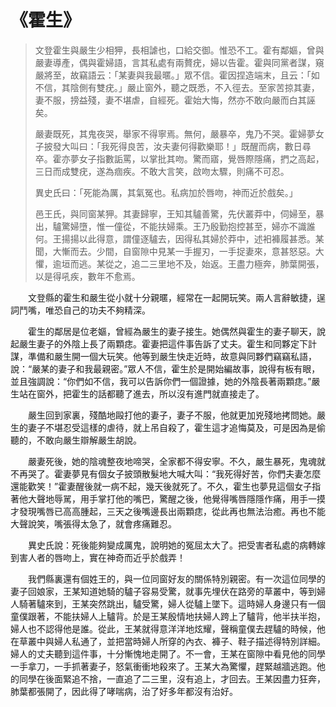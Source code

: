 # 《霍生》

> 文登霍生與嚴生少相狎，長相謔也，口給交御。惟恐不工。霍有鄰嫗，曾與嚴妻導產，偶與霍婦語，言其私處有兩贅疣，婦以告霍。霍與同黨者謀，窺嚴將至，故竊語云：「某妻與我最暱。」眾不信。霍因捏造端末，且云：「如不信，其陰側有雙疣。」嚴止窗外，聽之既悉，不入徑去。至家苦掠其妻，妻不服，搒益殘，妻不堪虐，自經死。霍始大悔，然亦不敢向嚴而白其誣矣。
>
> 嚴妻既死，其鬼夜哭，舉家不得寧焉。無何，嚴暴卒，鬼乃不哭。霍婦夢女子披發大叫曰：「我死得良苦，汝夫妻何得歡樂耶！」既醒而病，數日尋卒。霍亦夢女子指數詬罵，以掌批其吻。驚而寤，覺唇際隱痛，捫之高起，三日而成雙疣，遂為痼疾。不敢大言笑，啟吻太驟，則痛不可忍。
>
> 異史氏曰：「死能為厲，其氣冤也。私病加於唇吻，神而近於戲矣。」
>
> 邑王氏，與同窗某狎。其妻歸寧，王知其驢善驚，先伏叢莽中，伺婦至，暴出，驢驚婦墮，惟一僮從，不能扶婦乘。王乃殷勤抱控甚至，婦亦不識誰何。王揚揚以此得意，謂僮逐驢去，因得私其婦於莽中，述衵褲履甚悉。某聞，大慚而去。少間，自窗隙中見某一手握刃，一手捉妻來，意甚怒惡。大懼，逾垣而逃。某從之，追二三里地不及，始返。王盡力極奔，肺葉開張，以是得吼疾，數年不愈焉。

&emsp;&emsp;文登縣的霍生和嚴生從小就十分親暱，經常在一起開玩笑。兩人言辭敏捷，逞詞鬥嘴，唯恐自己的功夫不夠精深。

&emsp;&emsp;霍生的鄰居是位老嫗，曾經為嚴生的妻子接生。她偶然與霍生的妻子聊天，說起嚴生妻子的外陰上長了兩顆痣。霍妻把這件事告訴了丈夫。霍生和同夥定下計謀，準備和嚴生開一個大玩笑。他等到嚴生快走近時，故意與同夥們竊竊私語，說：“嚴某的妻子和我最親密。”眾人不信，霍生於是開始編故事，說得有板有眼，並且強調說：“你們如不信，我可以告訴你們一個證據，她的外陰長著兩顆痣。”嚴生站在窗外，把霍生的話都聽了進去，所以沒有進門就直接走了。

&emsp;&emsp;嚴生回到家裏，殘酷地毆打他的妻子，妻子不服，他就更加兇殘地拷問她。嚴生的妻子不堪忍受這樣的虐待，就上吊自殺了，霍生這才追悔莫及，可是因為是偷聽的，不敢向嚴生辯解嚴生胡說。

&emsp;&emsp;嚴妻死後，她的陰魂整夜地啼哭，全家都不得安寧。不久，嚴生暴死，鬼魂就不再哭了。霍妻夢見有個女子披頭散髮地大喊大叫：“我死得好苦，你們夫妻怎麼還能歡笑！”霍妻醒後就一病不起，幾天後就死了。不久，霍生也夢見這個女子指著他大聲地辱駡，用手掌打他的嘴巴，驚醒之後，他覺得嘴唇隱隱作痛，用手一摸才發現嘴唇已高高腫起，三天之後嘴邊長出兩顆痣，從此再也無法治癒。再也不能大聲說笑，嘴張得太急了，就會疼痛難忍。

&emsp;&emsp;異史氏說：死後能夠變成厲鬼，說明她的冤屈太大了。把受害者私處的病轉嫁到害人者的唇吻上，實在神奇而近乎於戲弄！

&emsp;&emsp;我們縣裏還有個姓王的，與一位同窗好友的關係特別親密。有一次這位同學的妻子回娘家，王某知道她騎的驢子容易受驚，就事先埋伏在路旁的草叢中，等到婦人騎著驢來到，王某突然跳出，驢受驚，婦人從驢上墜下。這時婦人身邊只有一個童僕跟著，不能扶婦人上驢背。於是王某殷情地扶婦人跨上了驢背，他半扶半抱，婦人也不認得他是誰。從此，王某就得意洋洋地炫耀，聲稱童僕去趕驢的時候，他在草叢中與婦人私通了，並把當時婦人所穿的內衣、褲子、鞋子描述得特別詳細。婦人的丈夫聽到這件事，十分慚愧地走開了。不一會，王某在窗隙中看見他的同學一手拿刀，一手抓著妻子，怒氣衝衝地殺來了。王某大為驚懼，趕緊越牆逃跑。他的同學在後面緊追不捨，一直追了二三里，沒有追上，才回去。王某因盡力狂奔，肺葉都張開了，因此得了哮喘病，治了好多年都沒有治好。
